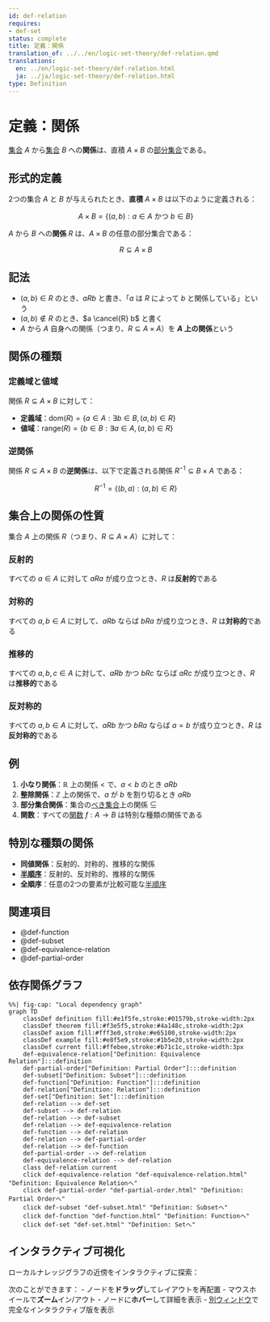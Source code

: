 ```yaml
---
id: def-relation
requires:
- def-set
status: complete
title: 定義：関係
translation_of: ../../en/logic-set-theory/def-relation.qmd
translations:
  en: ../en/logic-set-theory/def-relation.html
  ja: ../ja/logic-set-theory/def-relation.html
type: Definition
---
```


# 定義：関係 {#def-relation}

[集合](def-set.qmd) $A$ から[集合](def-set.qmd) $B$ への**関係**は、直積 $A \times B$ の[部分集合](def-subset.qmd)である。

## 形式的定義

2つの集合 $A$ と $B$ が与えられたとき、**直積** $A \times B$ は以下のように定義される：

$$A \times B = \{(a, b) : a \in A \text{ かつ } b \in B\}$$

$A$ から $B$ への**関係** $R$ は、$A \times B$ の任意の部分集合である：

$$R \subseteq A \times B$$

## 記法

- $(a, b) \in R$ のとき、$aRb$ と書き、「$a$ は $R$ によって $b$ と関係している」という
- $(a, b) \notin R$ のとき、$a \cancel{R} b$ と書く
- $A$ から $A$ 自身への関係（つまり、$R \subseteq A \times A$）を **$A$ 上の関係**という

## 関係の種類

### 定義域と値域

関係 $R \subseteq A \times B$ に対して：

- **定義域**：$\text{dom}(R) = \{a \in A : \exists b \in B, (a, b) \in R\}$
- **値域**：$\text{range}(R) = \{b \in B : \exists a \in A, (a, b) \in R\}$

### 逆関係

関係 $R \subseteq A \times B$ の**逆関係**は、以下で定義される関係 $R^{-1} \subseteq B \times A$ である：

$$R^{-1} = \{(b, a) : (a, b) \in R\}$$

## 集合上の関係の性質

集合 $A$ 上の関係 $R$（つまり、$R \subseteq A \times A$）に対して：

### 反射的

すべての $a \in A$ に対して $aRa$ が成り立つとき、$R$ は**反射的**である

### 対称的

すべての $a, b \in A$ に対して、$aRb$ ならば $bRa$ が成り立つとき、$R$ は**対称的**である

### 推移的

すべての $a, b, c \in A$ に対して、$aRb$ かつ $bRc$ ならば $aRc$ が成り立つとき、$R$ は**推移的**である

### 反対称的

すべての $a, b \in A$ に対して、$aRb$ かつ $bRa$ ならば $a = b$ が成り立つとき、$R$ は**反対称的**である

## 例

1. **小なり関係**：$\mathbb{R}$ 上の関係 $<$ で、$a < b$ のとき $aRb$
2. **整除関係**：$\mathbb{Z}$ 上の関係で、$a$ が $b$ を割り切るとき $aRb$
3. **部分集合関係**：集合の[べき集合](def-power-set.qmd)上の関係 $\subseteq$
4. **関数**：すべての[関数](def-function.qmd) $f: A \to B$ は特別な種類の関係である

## 特別な種類の関係

- **同値関係**：反射的、対称的、推移的な関係
- **[半順序](def-partial-order.qmd)**：反射的、反対称的、推移的な関係
- **全順序**：任意の2つの要素が比較可能な[半順序](def-partial-order.qmd)

## 関連項目

- @def-function
- @def-subset
- @def-equivalence-relation
- @def-partial-order

## 依存関係グラフ

```mermaid
%%| fig-cap: "Local dependency graph"
graph TD
    classDef definition fill:#e1f5fe,stroke:#01579b,stroke-width:2px
    classDef theorem fill:#f3e5f5,stroke:#4a148c,stroke-width:2px
    classDef axiom fill:#fff3e0,stroke:#e65100,stroke-width:2px
    classDef example fill:#e8f5e9,stroke:#1b5e20,stroke-width:2px
    classDef current fill:#ffebee,stroke:#b71c1c,stroke-width:3px
    def-equivalence-relation["Definition: Equivalence Relation"]:::definition
    def-partial-order["Definition: Partial Order"]:::definition
    def-subset["Definition: Subset"]:::definition
    def-function["Definition: Function"]:::definition
    def-relation["Definition: Relation"]:::definition
    def-set["Definition: Set"]:::definition
    def-relation --> def-set
    def-subset --> def-relation
    def-relation --> def-subset
    def-relation --> def-equivalence-relation
    def-function --> def-relation
    def-relation --> def-partial-order
    def-relation --> def-function
    def-partial-order --> def-relation
    def-equivalence-relation --> def-relation
    class def-relation current
    click def-equivalence-relation "def-equivalence-relation.html" "Definition: Equivalence Relationへ"
    click def-partial-order "def-partial-order.html" "Definition: Partial Orderへ"
    click def-subset "def-subset.html" "Definition: Subsetへ"
    click def-function "def-function.html" "Definition: Functionへ"
    click def-set "def-set.html" "Definition: Setへ"
```

## インタラクティブ可視化

ローカルナレッジグラフの近傍をインタラクティブに探索：

::: {.graph-viz data-id="def-relation" data-width="700" data-height="500"}
:::

次のことができます：
- ノードを**ドラッグ**してレイアウトを再配置
- マウスホイールで**ズーム**イン/アウト
- ノードに**ホバー**して詳細を表示
- [別ウィンドウ](../../output/interactive/def-relation.html){target="_blank"}で完全なインタラクティブ版を表示